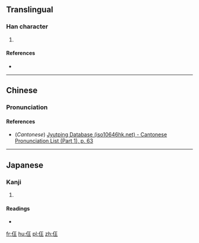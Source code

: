 {{xsee|{{lang|und|sc=Hani|[[任]]}}}}
==Translingual==

===Han character===
{{Han char|rn=9|rad=人|as=04|sn=6|four=|canj=OMG,XOMG|ids=⿰亻王}}

# {{defn|Han|sort=人04}}

====References====
* {{Han ref|kx=0094.250|dkj=00417|dj=0201.010|hdz=10117.120|uh=4EFC|ud=20220}}

----

==Chinese==
{{zh-forms}}

===Pronunciation===
{{zh-pron
|m=wáng
|c=wong4
|mc=
|oc=
|ma=
|cat=
}}

====References====
* (''Cantonese'') [http://www.iso10646hk.net/jp/document/download.jsp Jyutping Database (iso10646hk.net) - Cantonese Pronunciation List (Part 1), p. 63]

----

==Japanese==

===Kanji===
{{ja-kanji|grade=|rs=人04}}

# {{defn|lang=ja|sort=人04}}

====Readings====
* {{ja-readings|on=[[きょう]] (kyō)|kun=}}

[[fr:仼]]
[[hu:仼]]
[[pl:仼]]
[[zh:仼]]